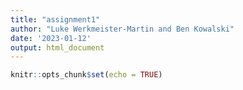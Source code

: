 ```yaml
---
title: "assignment1"
author: "Luke Werkmeister-Martin and Ben Kowalski"
date: '2023-01-12'
output: html_document
---
```


```r
knitr::opts_chunk$set(echo = TRUE)
```

